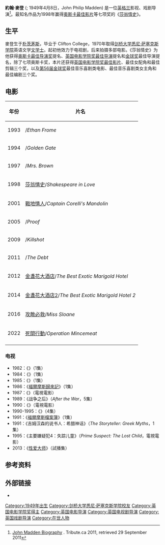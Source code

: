 {{Infobox person
|image =
| name = John Madden
| birth_name = John Philip Madden
| birth_date = {{Birth date and age|1949|4|8|df=y}}
|alma_mater   = [[剑桥大学|剑桥大学]]
| birth_place = 英格兰[[朴茨茅斯|朴茨茅斯]]<ref>http://www.biography.com/people/john-madden-9542139#awesm=~oGAMXlh0vx3lJR</ref>
| years_active = 1982–现在
}}
'''約翰·麥登''' ({{IPAc-en|ˈ|m|æ|d|ən}}; 1949年4月8日，John Philip Madden) 是一位[[英格兰|英格兰]]影视、戏剧导演<ref>[http://www.tribute.ca/people/John+Madden/2751 John Madden Biography] {{Wayback|url=http://www.tribute.ca/people/John+Madden/2751 |date=20201201120144 }}. Tribute.ca 2011, retrieved 29 September 2011</ref>。最知名作品为1998年赢得[[奥斯卡最佳影片|奥斯卡最佳影片]]等七项奖的《[[莎翁情史|莎翁情史]]》。

== 生平 ==
麥登生于[[朴茨茅斯|朴茨茅斯]]，毕业于 Clifton College，1970年取得[[剑桥大学悉尼·萨塞克斯学院|剑桥大学悉尼·萨塞克斯学院]]英语文学[[文学士|文学士]]。起初他效力于电视剧，后来拍摄多部电影。《莎翁情史》为他获得[[奥斯卡最佳导演奖|奥斯卡最佳导演奖]]提名、[[英国电影学院奖最佳导演|英国电影学院奖最佳导演]]提名和[[金球奖|金球奖]]最佳导演提名，除了七项奥斯卡奖，本片还获得[[英国电影学院奖最佳影片|英国电影学院奖最佳影片]]、最佳女配角和最佳剪辑三个奖，以及[[第56届金球奖|第56届金球奖]]最佳音乐喜剧类电影、最佳音乐喜剧类女主角和最佳编剧三个奖。

==电影==
{| class="wikitable"
|-
! 年份 !! 片名
|-
| 1993 || {{le|伊登弗洛姆 (電影)|Ethan Frome (film)|伊登弗洛姆}}/''Ethan Frome''
|-
| 1994 || {{le|情定金門橋|Golden Gate (film)}}/''Golden Gate''
|-
| 1997 || {{le|布朗夫人|Mrs Brown}}/''Mrs. Brown''
|-
| 1998 || [[莎翁情史|莎翁情史]]/''Shakespeare in Love''
|-
| 2001 || [[戰地情人|戰地情人]]/''Captain Corelli's Mandolin''
|-
| 2005 || {{le|證明我愛你|Proof (2005 film)}}/''Proof''
|-
| 2009 || {{le|生死一擊|Killshot (film)}}/''Killshot''
|-
| 2011 || {{le|特務謎雲|The Debt (2010 film)}}/''The Debt''
|-
| 2012 || [[金盞花大酒店|金盞花大酒店]]/''The Best Exotic Marigold Hotel''
|-
| 2014 || [[金盞花大酒店2|金盞花大酒店2]]/''The Best Exotic Marigold Hotel 2''
|-
| 2016 || [[攻敵必救|攻敵必救]]/''Miss Sloane''
|-
| 2022 || [[死間行動|死間行動]]/''Operation Mincemeat''
|-
|}

===电视===
* 1982：《{{le|BBC2劇場|BBC2 Playhouse}}》（1集）
* 1984：《{{le|二號銀幕|Screen Two}}》（1集）
* 1985：《{{le|偉大的表演|Great Performances}}》（1集）
* 1986：《[[福爾摩斯歸來記|福爾摩斯歸來記]]》（1集）
* 1987：《{{le|玫瑰花環|A Wreath of Roses}}》（電視電影）
* 1989：《战争之后》（''After the War''，5集）
* 1990：《{{le|寡婦製造者 (1990年電影)|The Widowmaker|寡婦製造者}}》（電視電影）
* 1990-1995：《{{le|摩斯探長|Inspector Morse (TV series)}}》（4集）
* 1991：《[[福爾摩斯檔案簿|福爾摩斯檔案簿]]》（1集）
* 1991：《吉姆汉森的说书人：希腊神话》（''The Storyteller: Greek Myths''，1集）
* 1995：《主要嫌疑犯4：失踪儿童》（''Prime Suspect: The Lost Child''，電視電影）
* 2013：《[[性爱大师|性爱大师]]》（試播集）

==参考资料==
{{Reflist}}

== 外部链接 ==
*{{IMDb name|6960|John Madden}}

{{John Madden}}
{{Authority control}}
{{DEFAULTSORT:Madden, John}}
[[Category:1949年出生|Category:1949年出生]]
[[Category:剑桥大学悉尼·萨塞克斯学院校友|Category:剑桥大学悉尼·萨塞克斯学院校友]]
[[Category:英国电影学院奖得主|Category:英国电影学院奖得主]]
[[Category:英国电影导演|Category:英国电影导演]]
[[Category:英国电视剧导演|Category:英国电视剧导演]]
[[Category:英国戏剧导演|Category:英国戏剧导演]]
[[Category:在世人物|Category:在世人物]]